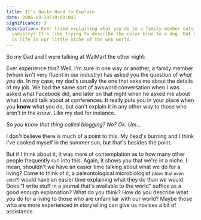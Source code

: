 ```yaml
---
title: It's Quite Hard to Explain
date: 2006-08-20T19:00:00Z
significance: 3
description: Ever tried explaining what you do to a family member outside the
  industry? It's like trying to describe the color blue to a dog. But hey, such
  is life in our little niche of the web world.
---
```


So my Dad and I were talking at WalMart the other night:

<dialog>
<dt>Dad</dt>
<dd>So how do you like your new job?</dd>
<dt>Me</dt>
<dd>It's great Dad, it's really fun.</dd>
<dt>Dad</dt>
<dd>So what does your company do again?</dd>
<dd>_* Insert semi-blank look._</dd>
<dt>Me</dt>
<dd>You know that thing that Steffi uses called LiveJournal?</dd>
<dt>Dad</dt>
<dd>Yeah.</dd>
<dt>Me</dt><dd>Well, the company makes a competitive product, which is WordPress.</dd>
<dd>_* Insert nervous smile._</dd>
<dt>Dad</dt>
<dd>Oh okay.</dd>
</dialog>

Ever experience this? Well, I'm sure in one way or another, a family member (whom isn't very fluent in our industry) has asked you the question of _what you do_. In my case, my dad's usually the one that asks me about the details of my job. We had the same sort of awkward conversation when I was asked what Facebook did, and later on that night when he asked me about what I would talk about at conferences. It really puts you in your place when you **know** what you do, but can't explain it in any other way to those who aren't in the _know_. Like my dad for instance.

_So you know that thing called blogging? No? Ok. Um..._

I don't believe there is much of a point to this. My head's burning and I think I've cooked myself in the summer sun, but that's besides the point.

But if I think about it, it was more of contemplation as to how many other people frequently run into this. Again, it shows you that we're in a niche. I mean, shouldn't we have an easier time talking about what we do for a living? Come to think of it, a paleontological microbiologist <small>(does that even exist?)</small> would have an easier time explaining what they do than we would. Does "I write stuff in a journal that's available to the world" suffice as a good enough explanation? What do you think? How do you describe what you do for a living to those who are unfamiliar with our world? Maybe those who are more experienced in storytelling can give us novices a bit of assistance.
